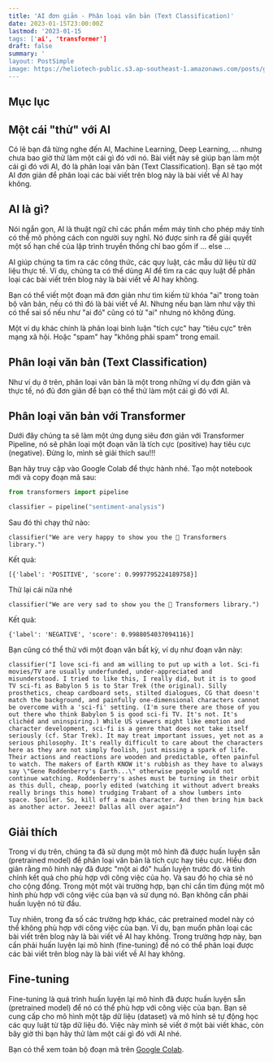 ```yaml
---
title: 'AI đơn giản - Phân loại văn bản (Text Classification)'
date: 2023-01-15T23:00:00Z
lastmod: '2023-01-15
tags: ['ai', 'transformer']
draft: false
summary: '
layout: PostSimple
image: https://heliotech-public.s3.ap-southeast-1.amazonaws.com/posts/gitlab-ci/1.png
---
```


## Mục lục

<TOCInline toc={props.toc} exclude="Mục lục" toHeading={3} />

## Một cái "thử" với AI
Có lẽ bạn đã từng nghe đến AI, Machine Learning, Deep Learning, ... nhưng chưa bao giờ thử làm một cái gì đó với nó. Bài viết này sẽ giúp bạn làm một cái gì đó với AI, đó là phân loại văn bản (Text Classification). Bạn sẽ tạo một AI đơn giản để phân loại các bài viết trên blog này là bài viết về AI hay không.

## AI là gì?
Nói ngắn gọn, AI là thuật ngữ chỉ các phần mềm máy tính cho phép máy tính có thể mô phỏng cách con người suy nghĩ. Nó được sinh ra để giải quyết một số hạn chế của lập trình truyền thống chỉ bao gồm if ... else ...

AI giúp chúng ta tìm ra các công thức, các quy luật, các mẫu dữ liệu từ dữ liệu thực tế. Ví dụ, chúng ta có thể dùng AI để tìm ra các quy luật để phân loại các bài viết trên blog này là bài viết về AI hay không.

Bạn có thể viết một đoạn mã đơn giản như tìm kiếm từ khóa "ai" trong toàn bộ văn bản, nếu có thì đó là bài viết về AI. Nhưng nếu bạn làm như vậy thì có thể sai số nếu như "ai đó" cũng có từ "ai" nhưng nó không đúng.

Một ví dụ khác chính là phân loại bình luận "tích cực" hay "tiêu cực" trên mạng xã hội. Hoặc "spam" hay "không phải spam" trong email.

## Phân loại văn bản (Text Classification)

Như ví dụ ở trên, phân loại văn bản là một trong những ví dụ đơn giản và thực tế, nó đủ đơn giản để bạn có thể thử làm một cái gì đó với AI.

## Phân loại văn bản với Transformer

Dưới đây chúng ta sẽ làm một ứng dụng siêu đơn giản với Transformer Pipeline, nó sẽ phân loại một đoạn văn là tích cực (positive) hay tiêu cực (negative). Đừng lo, mình sẽ giải thích sau!!!

Bạn hãy truy cập vào Google Colab để thực hành nhé. Tạo một notebook mới và copy đoạn mã sau:

```python
from transformers import pipeline

classifier = pipeline("sentiment-analysis")
```

Sau đó thì chạy thử nào:

```
classifier("We are very happy to show you the 🤗 Transformers library.")
```
Kết quả:
```
[{'label': 'POSITIVE', 'score': 0.9997795224189758}]
```

Thử lại cái nữa nhé
```
classifier("We are very sad to show you the 🤗 Transformers library.")
```
Kết quả:
```
{'label': 'NEGATIVE', 'score': 0.9988054037094116}]
```

Bạn cũng có thể thử với một đoạn văn bất kỳ, ví dụ như đoạn văn này:
```
classifier("I love sci-fi and am willing to put up with a lot. Sci-fi movies/TV are usually underfunded, under-appreciated and misunderstood. I tried to like this, I really did, but it is to good TV sci-fi as Babylon 5 is to Star Trek (the original). Silly prosthetics, cheap cardboard sets, stilted dialogues, CG that doesn't match the background, and painfully one-dimensional characters cannot be overcome with a 'sci-fi' setting. (I'm sure there are those of you out there who think Babylon 5 is good sci-fi TV. It's not. It's clichéd and uninspiring.) While US viewers might like emotion and character development, sci-fi is a genre that does not take itself seriously (cf. Star Trek). It may treat important issues, yet not as a serious philosophy. It's really difficult to care about the characters here as they are not simply foolish, just missing a spark of life. Their actions and reactions are wooden and predictable, often painful to watch. The makers of Earth KNOW it's rubbish as they have to always say \"Gene Roddenberry's Earth...\" otherwise people would not continue watching. Roddenberry's ashes must be turning in their orbit as this dull, cheap, poorly edited (watching it without advert breaks really brings this home) trudging Trabant of a show lumbers into space. Spoiler. So, kill off a main character. And then bring him back as another actor. Jeeez! Dallas all over again")
```

## Giải thích

Trong ví dụ trên, chúng ta đã sử dụng một mô hình đã được huấn luyện sẵn (pretrained model) để phân loại văn bản là tích cực hay tiêu cực.
Hiểu đơn giản rằng mô hình này đã được "một ai đó" huấn luyện trước đó và tinh chỉnh kết quả cho phù hợp với công việc của họ. Và sau đó họ chia sẻ nó cho cộng đồng.
Trong một một vài trường hợp, bạn chỉ cần tìm đúng một mô hình phù hợp với công việc của bạn và sử dụng nó. Bạn không cần phải huấn luyện nó từ đầu.

Tuy nhiên, trong đa số các trường hợp khác, các pretrained model này có thể không phù hợp với công việc của bạn.
Ví dụ, bạn muốn phân loại các bài viết trên blog này là bài viết về AI hay không. Trong trường hợp này, bạn cần phải huấn luyện lại mô hình (fine-tuning) để nó có thể phân loại được các bài viết trên blog này là bài viết về AI hay không.

## Fine-tuning

Fine-tuning là quá trình huấn luyện lại mô hình đã được huấn luyện sẵn (pretrained model) để nó có thể phù hợp với công việc của bạn.
Bạn sẽ cung cấp cho mô hình một tập dữ liệu (dataset) và mô hình sẽ tự động học các quy luật từ tập dữ liệu đó.
Việc này mình sẽ viết ở một bài viết khác, còn bây giờ thì bạn hãy thử làm một cái gì đó với AI nhé.


Bạn có thể xem toàn bộ đoạn mã trên [Google Colab](https://colab.research.google.com/drive/1riEou3zs-NIsqyhx3CQUYkO4XhFTdaU5?usp=sharing).

<BlogNewsletterForm title="Đăng ký nhận thông báo" />
